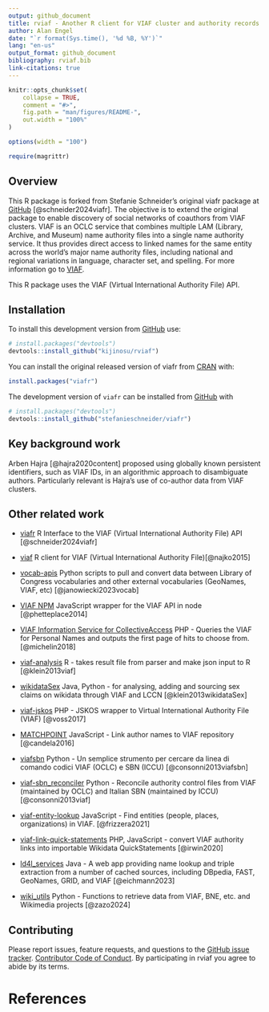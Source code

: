 ```yaml
---
output: github_document
title: rviaf - Another R client for VIAF cluster and authority records
author: Alan Engel
date: "`r format(Sys.time(), '%d %B, %Y')`"
lang: "en-us"
output_format: github_document
bibliography: rviaf.bib
link-citations: true
---
```


<!-- README.md is generated from README.Rmd. Please edit that file -->

```r
knitr::opts_chunk$set(
	collapse = TRUE,
	comment = "#>",
	fig.path = "man/figures/README-",
	out.width = "100%"
)

options(width = "100")

require(magrittr)
```

## Overview

This R package is forked from Stefanie Schneider's original viafr package at [GitHub](https://github.com/stefanieschneider/viafr)
[@schneider2024viafr].
The objective is to extend the original package to enable discovery of social networks of coauthors from VIAF clusters. 
VIAF is an OCLC service that combines multiple LAM (Library, Archive, and Museum) name authority files into a single name authority service.
It thus provides direct access to linked names for the same entity across the world's major name authority files, including national and regional
variations in language, character set, and spelling. For more information go to [VIAF](https://viaf.org/).

This R package uses the VIAF (Virtual International Authority File) API. 

## Installation

To install this development version from [GitHub](https://github.com/kijinosu/rviaf) use:

``` r
# install.packages("devtools")
devtools::install_github("kijinosu/rviaf")	
```

You can install the original released version of viafr from [CRAN](https://CRAN.R-project.org) with:

``` r
install.packages("viafr")
```

The development version of ```viafr``` can be installed from [GitHub](https://github.com/stefanieschneider/viafr) with

``` r
# install.packages("devtools")
devtools::install_github("stefanieschneider/viafr")	
```

## Key background work

Arben Hajra [@hajra2020content] proposed using globally known persistent identifiers, such as VIAF IDs,
in an algorithmic approach to disambiguate authors. Particularly relevant is
Hajra's use of co-author data from VIAF clusters.

## Other related work

* [viafr](https://github.com/stefanieschneider/viafr) R Interface to the VIAF (Virtual International
Authority File) API [@schneider2024viafr]

* [viaf](https://github.com/njahn82/viaf) R client for VIAF (Virtual International Authority File)[@najko2015]

* [vocab-apis](https://github.com/jhu-library-applications/vocab-apis) Python scripts to pull and convert
data between Library of Congress vocabularies and other external vocabularies (GeoNames, VIAF, etc) [@janowiecki2023vocab]

* [VIAF NPM](https://github.com/phette23/viaf-npm) JavaScript wrapper for the VIAF API in node [@phetteplace2014]

* [VIAF Information Service for CollectiveAccess](https://github.com/ideesculture/ca_viaf) PHP - Queries the VIAF for Personal Names
and outputs the first page of hits to choose from. [@michelin2018]

* [viaf-analysis](https://github.com/notconfusing/viaf-analysis) R - takes result file from parser and make json input to R [@klein2013viaf]

* [wikidataSex](https://github.com/notconfusing/wikidataSex) Java, Python - for analysing, adding and sourcing sex
claims on wikidata through VIAF and LCCN [@klein2013wikidataSex]

* [viaf-jskos](https://github.com/gbv/viaf-jskos) PHP - JSKOS wrapper to Virtual International Authority File (VIAF) [@voss2017]

* [MATCHPOINT](https://github.com/hibernator11/matchpoint) JavaScript - Link author names to VIAF repository [@candela2016]

* [viafsbn](https://github.com/CristianCantoro/viafsbn) Python - Un semplice strumento per cercare da linea di comando codici
VIAF (OCLC) e SBN (ICCU) [@consonni2013viafsbn]

* [viaf-sbn_reconciler](https://github.com/CristianCantoro/viaf-sbn_reconciler) Python - Reconcile authority control files
from VIAF (maintained by OCLC) and Italian SBN (maintained by ICCU) [@consonni2013viaf]

* [viaf-entity-lookup](https://github.com/cwrc/viaf-entity-lookup) JavaScript - Find entities (people, places, organizations) in VIAF. [@frizzera2021]

* [viaf-link-quick-statements](https://github.com/kenirwin/viaf-link-quick-statements) PHP, JavaScript - convert VIAF authority
links into importable Wikidata QuickStatements [@irwin2020]

* [ld4l_services](https://github.com/eichmann/ld4l_services) Java - A web app providing name lookup and triple extraction from a
number of cached sources, including DBpedia, FAST, GeoNames, GRID, and VIAF [@eichmann2023]

* [wiki_utils](https://github.com/angelzazo/wiki_utils) Python - Functions to retrieve data from VIAF, BNE, etc. and Wikimedia projects [@zazo2024]



## Contributing

Please report issues, feature requests, and questions to the 
[GitHub issue tracker](https://github.com/kijinosu/rviaf/issues). 
[Contributor Code of Conduct](https://github.com/kijinosu/rviaf/blob/master/CODE_OF_CONDUCT.md). 
By participating in rviaf you agree to abide by its terms.

# References
